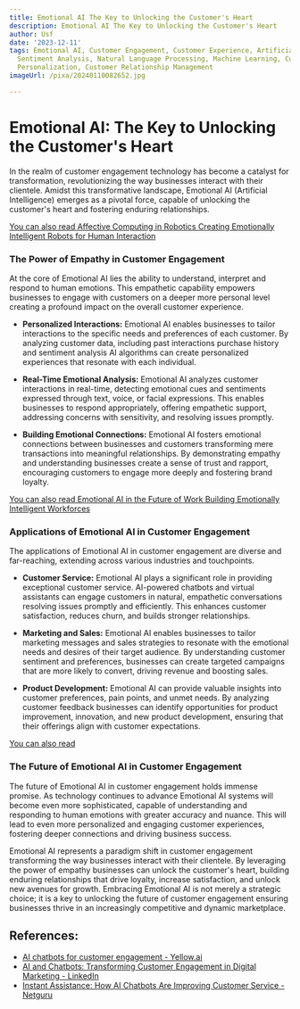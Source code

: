 ```yaml
---
title: Emotional AI The Key to Unlocking the Customer's Heart
description: Emotional AI The Key to Unlocking the Customer's Heart
author: Usf
date: '2023-12-11'
tags: Emotional AI, Customer Engagement, Customer Experience, Artificial Intelligence,
  Sentiment Analysis, Natural Language Processing, Machine Learning, Customer Satisfaction,
  Personalization, Customer Relationship Management
imageUrl: /pixa/20240110082652.jpg

---
```

# Emotional AI: The  Key to  Unlocking the Customer's Heart

In the realm of customer engagement technology has become a catalyst for transformation, revolutionizing  the way  businesses interact with their clientele.  Amidst  this  transformative landscape, Emotional AI  (Artificial Intelligence) emerges as a pivotal force, capable of unlocking  the customer's heart and fostering enduring relationships.

[You can also read Affective Computing in Robotics Creating  Emotionally Intelligent Robots for Human Interaction](Affective%20Computing%20in%20Robotics%20Creating%20Emotionally%20Intelligent%20Robots%20for%20Human%20Interaction)


### The Power of Empathy in Customer Engagement

At the core of Emotional AI lies the  ability to understand,  interpret and respond to human emotions. This empathetic capability empowers businesses to engage with customers on a deeper more  personal level creating a profound impact on the  overall customer experience.

- **Personalized Interactions:**  Emotional AI enables businesses to tailor interactions to the specific needs and preferences  of each customer. By analyzing customer data, including past interactions  purchase history and sentiment analysis AI  algorithms can create personalized experiences that resonate  with each individual.

- **Real-Time Emotional Analysis:** Emotional AI analyzes customer interactions in real-time, detecting  emotional cues and sentiments  expressed through text,  voice, or  facial expressions. This enables businesses to respond appropriately, offering  empathetic support, addressing concerns with sensitivity, and resolving issues promptly.

- **Building Emotional Connections:** Emotional AI fosters emotional connections  between businesses and customers transforming mere transactions into meaningful relationships. By demonstrating empathy and understanding businesses create a sense of trust and  rapport, encouraging customers to engage more deeply  and fostering  brand loyalty.

[You  can  also read  Emotional AI in the Future of  Work Building Emotionally Intelligent Workforces](Emotional%20AI%20in%20the%20Future%20of%20Work%20Building%20Emotionally%20Intelligent%20Workforces)


### Applications of  Emotional AI in Customer Engagement

The applications of Emotional AI in customer engagement are diverse and far-reaching, extending across various industries and touchpoints.

- **Customer Service:** Emotional AI plays a significant role in providing exceptional customer service. AI-powered chatbots and virtual assistants can engage customers in natural, empathetic conversations resolving issues promptly and efficiently. This enhances customer satisfaction, reduces churn, and builds stronger relationships.

- **Marketing and Sales:** Emotional AI enables businesses to tailor marketing messages  and sales strategies to resonate  with the emotional needs and desires of their target audience. By understanding customer sentiment and preferences, businesses can create targeted campaigns that are more likely to convert, driving revenue and boosting sales.

- **Product Development:** Emotional AI can provide  valuable insights into customer preferences, pain  points, and unmet needs. By analyzing customer feedback businesses can identify opportunities for product improvement, innovation, and new product development, ensuring  that their offerings align with customer expectations.

[You can also read ]()


### The  Future of Emotional AI in Customer  Engagement

The future of Emotional AI in customer engagement holds immense promise. As technology continues to advance Emotional AI systems  will  become even more  sophisticated, capable of understanding and responding to human  emotions with greater accuracy and nuance. This will  lead to even more  personalized and engaging customer experiences, fostering deeper connections  and driving business success.

Emotional AI represents  a paradigm shift in customer engagement transforming the way businesses interact with their clientele. By leveraging the power of empathy  businesses can unlock the customer's heart, building enduring relationships  that drive loyalty,  increase satisfaction, and unlock new avenues for growth. Embracing Emotional AI is not merely a strategic choice;  it  is a key to unlocking the future of customer engagement ensuring businesses thrive in an increasingly competitive and dynamic marketplace.

## References:
- [AI chatbots for customer engagement - Yellow.ai](https://yellow.ai/blog/chatbots-for-customer-engagement/)
- [AI and Chatbots: Transforming Customer Engagement in Digital Marketing - LinkedIn](https://www.linkedin.com/pulse/ai-chatbots-transforming-customer-engagement-digital-idauf)
- [Instant Assistance: How AI Chatbots Are Improving Customer Service - Netguru](https://www.netguru.com/blog/ai-chatbots-improving-customer-service)
